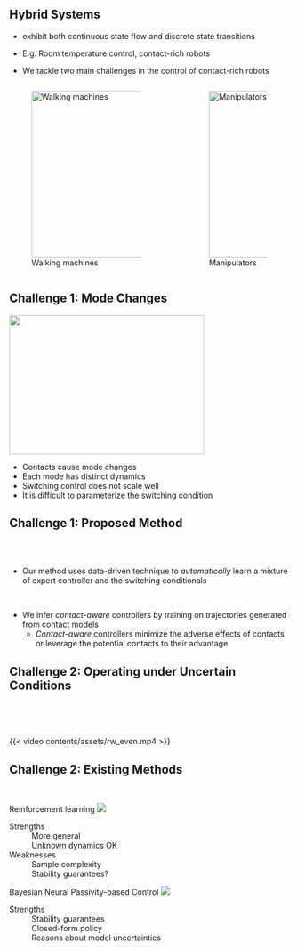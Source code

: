 
<!-- ###################################################################### -->


## Hybrid Systems

:::{.fragment .fade-in fragment-index=0}
* exhibit both continuous state flow and discrete state transitions
:::
:::{.fragment .fade-in fragment-index=1}
* E.g. Room temperature control, contact-rich robots
:::
:::{.fragment .fade-in fragment-index=3}
* We tackle two main challenges in the control of contact-rich robots
:::
:::{.fragment .fade-in fragment-index=2}
:::: {.columns}
:::{.column  width="60%"}
![Walking machines](contents/assets/walking_model.png){fig-align="center" width="500" height="300"}
:::
:::{.column  width="0%"}
:::
:::{.column  width="40%"}
![Manipulators](contents/assets/manipulator.jpg){fig-align="center" width="300" height="300"}
:::
::::
:::


## Challenge 1: Mode Changes
<!-- ###################################################################### -->


:::{.fragment fragment-index=0}
![](contents/assets/nhcm.png){fig-align="center" width="350" height="250"}
:::

:::{.fragment fragment-index=1}
* Contacts cause mode changes
* Each mode has distinct dynamics
* Switching control does not scale well
* It is difficult to parameterize the switching condition 
:::


## Challenge 1: Proposed Method
<br/>
<br/>

* Our method uses data-driven technique to *automatically* learn a mixture of expert controller and the switching conditionals

<br/>

* We infer *contact-aware* controllers by training on trajectories generated from contact models
    + *Contact-aware* controllers minimize the adverse effects of contacts or leverage the potential contacts to their advantage

## Challenge 2: Operating under Uncertain Conditions

<br/>

<br/>

{{< video contents/assets/rw_even.mp4 >}}

## {background-video="contents/assets/rw_failing.MP4" background-size="contain" background-video-muted="true"}


## Challenge 2: Existing Methods {.smaller transition="fade"}

<br/>

:::: {.fragment .semi-fade-out fragment-index=1}
::: {layout="[100,-5,60]" layout-valign="center"}
Reinforcement learning
![](contents/assets/rl-outline.svg)

Strengths
: 
More general \
Unknown dynamics OK

Weaknesses
: 
Sample complexity \
Stability guarantees?
:::
::::

:::: {.fragment  fragment-index=1}
::: {layout="[100,-5,60]" layout-valign="center"}
Bayesian Neural Passivity-based Control
![](contents/assets/pbc-ml-outline.svg)

Strengths
: 
Stability guarantees \
Closed-form policy \
Reasons about model uncertainties \

:::
::::


